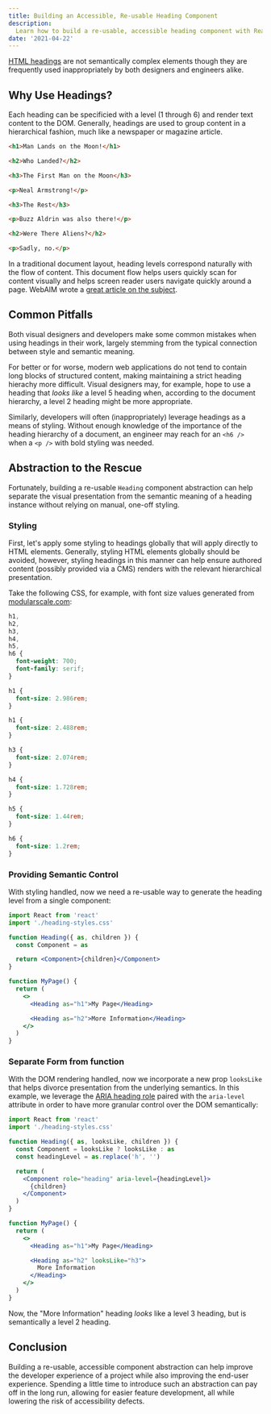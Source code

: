 ```yaml
---
title: Building an Accessible, Re-usable Heading Component
description:
  Learn how to build a re-usable, accessible heading component with React.
date: '2021-04-22'
---
```


[HTML headings](https://developer.mozilla.org/en-US/docs/Web/HTML/Element/Heading_Elements)
are not semantically complex elements though they are frequently used
inappropriately by both designers and engineers alike.

## Why Use Headings?

Each heading can be specificied with a level (1 through 6) and render text
content to the DOM. Generally, headings are used to group content in a
hierarchical fashion, much like a newspaper or magazine article.

```html
<h1>Man Lands on the Moon!</h1>

<h2>Who Landed?</h2>

<h3>The First Man on the Moon</h3>

<p>Neal Armstrong!</p>

<h3>The Rest</h3>

<p>Buzz Aldrin was also there!</p>

<h2>Were There Aliens?</h2>

<p>Sadly, no.</p>
```

In a traditional document layout, heading levels correspond naturally with the
flow of content. This document flow helps users quickly scan for content
visually and helps screen reader users navigate quickly around a page. WebAIM
wrote a
[great article on the subject](https://webaim.org/techniques/semanticstructure/#headings).

## Common Pitfalls

Both visual designers and developers make some common mistakes when using
headings in their work, largely stemming from the typical connection between
style and semantic meaning.

For better or for worse, modern web applications do not tend to contain long
blocks of structured content, making maintaining a strict heading hierachy more
difficult. Visual designers may, for example, hope to use a heading that _looks
like_ a level 5 heading when, according to the document hierarchy, a level 2
heading might be more appropriate.

Similarly, developers will often (inappropriately) leverage headings as a means
of styling. Without enough knowledge of the importance of the heading hierarchy
of a document, an engineer may reach for an `<h6 />` when a `<p />` with bold
styling was needed.

## Abstraction to the Rescue

Fortunately, building a re-usable `Heading` component abstraction can help
separate the visual presentation from the semantic meaning of a heading instance
without relying on manual, one-off styling.

### Styling

First, let's apply some styling to headings globally that will apply directly to
HTML elements. Generally, styling HTML elements globally should be avoided,
however, styling headings in this manner can help ensure authored content
(possibly provided via a CMS) renders with the relevant hierarchical
presentation.

Take the following CSS, for example, with font size values generated from
[modularscale.com](https://modularscale.com):

```css
h1,
h2,
h3,
h4,
h5,
h6 {
  font-weight: 700;
  font-family: serif;
}

h1 {
  font-size: 2.986rem;
}

h1 {
  font-size: 2.488rem;
}

h3 {
  font-size: 2.074rem;
}

h4 {
  font-size: 1.728rem;
}

h5 {
  font-size: 1.44rem;
}

h6 {
  font-size: 1.2rem;
}
```

### Providing Semantic Control

With styling handled, now we need a re-usable way to generate the heading level
from a single component:

```jsx
import React from 'react'
import './heading-styles.css'

function Heading({ as, children }) {
  const Component = as

  return <Component>{children}</Component>
}

function MyPage() {
  return (
    <>
      <Heading as="h1">My Page</Heading>

      <Heading as="h2">More Information</Heading>
    </>
  )
}
```

### Separate Form from function

With the DOM rendering handled, now we incorporate a new prop `looksLike` that
helps divorce presentation from the underlying semantics. In this example, we
leverage the
[ARIA heading role](https://developer.mozilla.org/en-US/docs/Web/Accessibility/ARIA/Roles/heading_role)
paired with the `aria-level` attribute in order to have more granular control
over the DOM semantically:

```jsx
import React from 'react'
import './heading-styles.css'

function Heading({ as, looksLike, children }) {
  const Component = looksLike ? looksLike : as
  const headingLevel = as.replace('h', '')

  return (
    <Component role="heading" aria-level={headingLevel}>
      {children}
    </Component>
  )
}

function MyPage() {
  return (
    <>
      <Heading as="h1">My Page</Heading>

      <Heading as="h2" looksLike="h3">
        More Information
      </Heading>
    </>
  )
}
```

Now, the "More Information" heading _looks_ like a level 3 heading, but is
semantically a level 2 heading.

## Conclusion

Building a re-usable, accessible component abstraction can help improve the
developer experience of a project while also improving the end-user experience.
Spending a little time to introduce such an abstraction can pay off in the long
run, allowing for easier feature development, all while lowering the risk of
accessibility defects.
